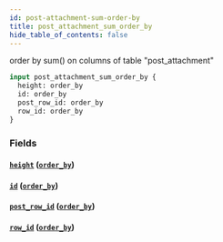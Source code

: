 ```yaml
---
id: post-attachment-sum-order-by
title: post_attachment_sum_order_by
hide_table_of_contents: false
---
```


order by sum() on columns of table "post_attachment"

```graphql
input post_attachment_sum_order_by {
  height: order_by
  id: order_by
  post_row_id: order_by
  row_id: order_by
}
```

### Fields

#### [`height`](#) ([`order_by`](../enums/order-by))

#### [`id`](#) ([`order_by`](../enums/order-by))

#### [`post_row_id`](#) ([`order_by`](../enums/order-by))

#### [`row_id`](#) ([`order_by`](../enums/order-by))
